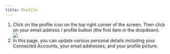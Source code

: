 ```yaml
---
title: Profile
---
```


1. Click on the profile icon on the top right corner of the screen. Then click
   on your email address / profile button (the first item in the dropdown).
<img src="assets/dashboard/profile.png" style="display: block; margin: 0
auto;"/>
2. In this page, you can update various personal details including your
   Connected Accounts, your email addresses, and your profile picture.